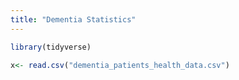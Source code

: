 ```yaml
---
title: "Dementia Statistics"
---
```


```r
library(tidyverse)
```

```r
x<- read.csv("dementia_patients_health_data.csv")
```

